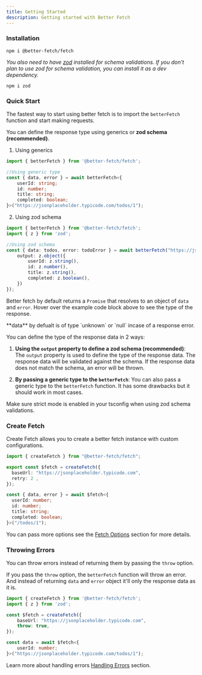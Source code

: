 ```yaml
---
title: Getting Started
description: Getting started with Better Fetch
---
```


### Installation

```package-install
npm i @better-fetch/fetch
```

*You also need to have [zod](https://www.npmjs.com/package/zod) installed for schema validations. If you don't plan to use zod for schema validation, you can install it as a dev dependency.*

```package-install
npm i zod
```

### Quick Start

The fastest way to start using better fetch is to import the `betterFetch` function and start making requests.

You can define the response type using generics or **zod schema (recommended)**.

1. Using generics

```ts twoslash title="with-generics.ts"
import { betterFetch } from '@better-fetch/fetch';

//Using generic type
const { data, error } = await betterFetch<{
    userId: string;
    id: number;
    title: string;
    completed: boolean;
}>("https://jsonplaceholder.typicode.com/todos/1");
```

2. Using zod schema

```ts twoslash title="with-zod.ts"
import { betterFetch } from '@better-fetch/fetch';
import { z } from 'zod';

//Using zod schema
const { data: todos, error: todoError } = await betterFetch("https://jsonplaceholder.typicodei.com/todos/1", {
    output: z.object({
        userId: z.string(),
        id: z.number(),
        title: z.string(),
        completed: z.boolean(),
    })  
});
```

Better fetch by default returns a `Promise` that resolves to an object of `data` and `error`. Hover over the example code block above to see the type of the response.

<Callout type="info">
    **data** by defualt is of type `unknown` or `null` incase of a response error.
</Callout>

You can define the type of the response data in 2 ways:

1. **Using the `output` property to define a zod schema (recommended)**: The `output` property is used to define the type of the response data. The response data will be validated against the schema. If the response data does not match the schema, an error will be thrown.

2. **By passing a generic type to the `betterFetch`**: You can also pass a generic type to the `betterFetch` function. It has some drawbacks but it should work in most cases.

<Callout type="info"> 
  Make sure strict mode is enabled in your tsconfig when using zod schema validations.
</Callout>

### Create Fetch

Create Fetch allows you to create a better fetch instance with custom configurations.

```ts twoslash title="fetch.ts"
import { createFetch } from "@better-fetch/fetch";

export const $fetch = createFetch({
  baseUrl: "https://jsonplaceholder.typicode.com",
  retry: 2 ,
});

const { data, error } = await $fetch<{
  userId: number;
  id: number;
  title: string;
  completed: boolean;
}>("/todos/1");
```
You can pass more options see the [Fetch Options](/docs/fetch-options) section for more details.

### Throwing Errors

You can throw errors instead of returning them by passing the `throw` option.

If you pass the `throw` option, the `betterFetch` function will throw an error. And instead of returning `data` and `error` object it'll only the response data as it is.

```ts twoslash title="fetch.ts"
import { createFetch } from '@better-fetch/fetch';
import { z } from 'zod';

const $fetch = createFetch({
    baseUrl: "https://jsonplaceholder.typicode.com",
    throw: true,
});

const data = await $fetch<{
    userId: number;
}>("https://jsonplaceholder.typicode.com/todos/1");
```
Learn more about handling errors [Handling Errors](/docs/handling-errors) section.

